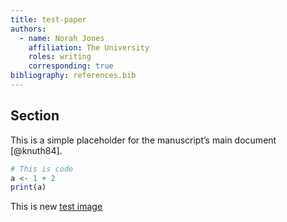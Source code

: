 ```yaml
---
title: test-paper
authors:
  - name: Norah Jones
    affiliation: The University
    roles: writing
    corresponding: true
bibliography: references.bib
---
```


## Section
This is a simple placeholder for the manuscript's main document [@knuth84].

```r
# This is code
a <- 1 + 2
print(a)
```

This is new [test image](./test.png)

